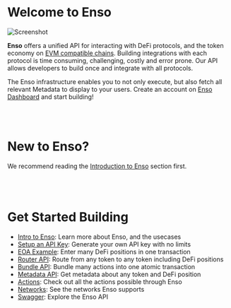 
# Welcome to Enso

<Image src={image} alt="Screenshot" width={1300} height={500} />

**Enso** offers a unified API for interacting with DeFi protocols, and the token economy on [EVM compatible chains](./concepts/networks.mdx). Building integrations with each protocol is time consuming, challenging, costly and error prone.  Our API allows developers to build once and integrate with all protocols.

The Enso infrastructure enables you to not only execute, but also fetch all relevant Metadata to display to your users.  Create an account on [Enso Dashboard](https://www.enso.finance/developers) and start building!

<br></br>
# New to Enso?  
We recommend reading the [Introduction to Enso](../introduction/intro-to-enso.mdx) section first.
<br></br><br></br>

# Get Started Building

- [Intro to Enso](./introduction/intro-to-enso.mdx): Learn more about Enso, and the usecases
- [Setup an API Key](./introduction/get-api-key.mdx): Generate your own API key with no limits
- [EOA Example](./examples/eoa/bundle-3positions): Enter many DeFi positions in one transaction
- [Router API](./router-api/introduction.mdx): Route from any token to any token including DeFi positions
- [Bundle API](./bundle-api/introduction.mdx): Bundle many actions into one atomic transaction
- [Metadata API](./metadata-api/api-reference/overview.mdx): Get metadata about any token and DeFi position
- [Actions](./bundler-api/actions.mdx): Check out all the actions possible through Enso
- [Networks](./concepts/networks.mdx): See the networks Enso supports
- [Swagger](https://api.enso.finance/api#/): Explore the Enso API